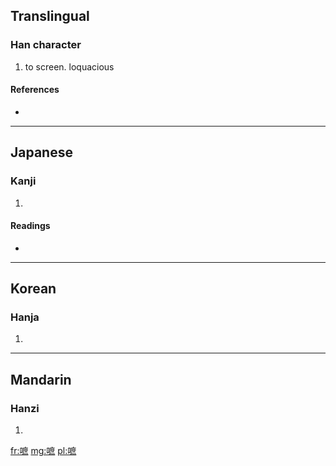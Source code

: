 ==Translingual==

===Han character===
{{Han char|rn=30|rad=口|as=11|sn=14|four=|canj=口戈廿火 (RITF)}}

# to screen. loquacious

====References====
* {{Han ref|kx=0204.240|dkj=04151|dj=0427.040|hdz=10678.060|uh=55FB|ud=22011}}

----

==Japanese==

===Kanji===
{{ja-kanji|grade=|rs=口11}}

# {{defn|Japanese|sort=口11}}

====Readings====
* {{ja-readings|on=[[しゃ]] (sha), [[しょ]] (sho)|kun=[[さえぎる]] (saegiru)}}

----

==Korean==

===Hanja===
{{ko-hanja|hangeul=차|rv=cha|mr=ch'a}}

# {{defn|Korean|sort=口11}}

----

==Mandarin==

===Hanzi===
{{cmn-hanzi|pin=[[zhē]] ([[zhe1]])|wg=che<sup>1</sup>}}

# {{defn|Mandarin|sort=口11}}

[[fr:嗻]]
[[mg:嗻]]
[[pl:嗻]]